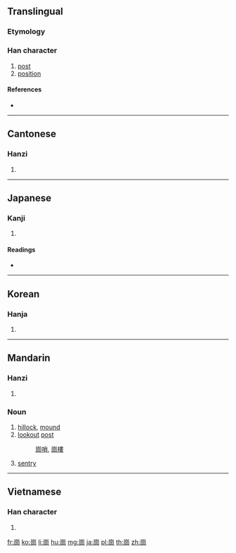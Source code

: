 {{also|岗|岡}}
==Translingual==

===Etymology===
{{Han compound|山|岡|c1=s|c2=p|t1=hill|ls=psc}}

===Han character===
{{Han char|rn=46|rad=山|as=08|sn=11|four=22227|canj=UBTU|ids=⿱山岡}}

# [[post]]
# [[position]]

====References====
* {{Han ref|kx=0314.100|dkj=08221|dj=0616.060|hdz=10780.070|uh=5D17|ud=23831|bh=B15E|bd=45406}}

----

==Cantonese==

===Hanzi===
{{yue-hanzi|jyut=[[gong1]]|y=gong1|sim=岗}}

# {{defn|lang=yue|sort=山08}}

----

==Japanese==

===Kanji===
{{ja-kanji|grade=|rs=山08}}

# {{defn|lang=ja|sort=山08}}

====Readings====
* {{ja-readings|on=[[こう]] (kō)|kun=[[おか]] (oka)}}

----

==Korean==

===Hanja===
{{ko-hanja|hangeul=강|rv=gang|mr=kang}}

# {{defn|lang=ko|sort=山08}}

----

==Mandarin==

===Hanzi===
{{cmn-hanzi|sim=岗|pin=[[gǎng]] ([[gang3]]), [[gāng]] ([[gang1]])|wg=kang<sup>3</sup>, kang<sup>1</sup>}}

# {{defn|lang=cmn|sort=山08}}

===Noun===
{{cmn-noun|t|sim=岗|pin=gǎng|pint=gang3}}

# [[hillock]], [[mound]]
# [[lookout]] [[post]]
#: [[崗哨]], [[崗樓]]
# [[sentry]]

----

==Vietnamese==

===Han character===
{{vi-hantu|[[cương]]|rs=山08}}

# {{defn|lang=vi|sort=山08}}

[[fr:崗]]
[[ko:崗]]
[[li:崗]]
[[hu:崗]]
[[mg:崗]]
[[ja:崗]]
[[pl:崗]]
[[th:崗]]
[[zh:崗]]
